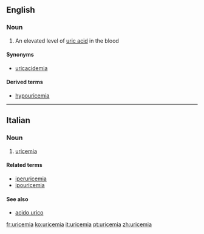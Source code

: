 ==English==

===Noun===
{{en-noun|-}}

# {{label|en|medicine}} An elevated level of [[uric acid]] in the blood

====Synonyms====
* [[uricacidemia]]

====Derived terms====
* [[hypouricemia]]

----

==Italian==

===Noun===
{{it-noun|f}}

# {{label|it|pathology}} [[#English|uricemia]]

====Related terms====
* [[iperuricemia]]
* [[ipouricemia]]

====See also====
* [[acido urico]]

[[fr:uricemia]]
[[ko:uricemia]]
[[it:uricemia]]
[[pt:uricemia]]
[[zh:uricemia]]